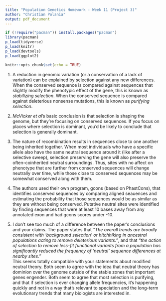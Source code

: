 ```yaml
---
title: "Population Genetics Homework - Week 11 (Project 3)"
author: "Christian Polania"
output: pdf_document
---
```


```r
if (!require("pacman")) install.packages("pacman")
library(pacman)
p_load(tidyverse)
p_load(knitr)
p_load(devtools)
p_load(ggplot2)

knitr::opts_chunk$set(echo = TRUE)
```

1. A reduction in genomic variation (or a conservation of a lack of variation) can be explained by selection against any new differences. When the conserved sequence is compared against sequences that slightly modify the phenotypic effect of the gene, this is known as *stabilizing selection*. When the conserved sequence is compared against deleterious nonsense mutations, this is known as *purifying selection*.
  
2. *McVicker et al*'s basic conclusion is that selection is shaping the genome, but they're focusing on conserved sequences. If you focus on places where selection is dominant, you'd be likely to conclude that selection is generally dominant.
  
3. The nature of recombination results in sequences close to one another being inherited together. When most individuals who have a specific allele also have the same neutral sequence around it (like after a selective sweep), selection preserving the gene will also preserve the often-coinherited neutral surroundings. Thus, sites with no affect on phenotype that are further from conserved sequences will change neutrally over time, while those close to conserved sequences may be somewhat conserved along with them. 
    
4. The authors used their own program, gcons (based on PhastCons), that identifies conserved sequences by comparing aligned seauences and estimating the probability that those sequences would be as similar as they are without being conserved. Putative neutral sites were identified by finding sequences that were at least 10 bases away from any annotated exon and had gcons scores under -10.
      
5. I don't see too much of a difference between the paper's conclusions and your claims. The paper states that *"The overall trends are broadly consistent with ‘background selection’ or
hitchhiking in ancestral populations acting to remove deleterious variants."*, and that *"the action of selection to remove less-fit functional variants from a population has significantly reduced the frequency of ‘neutral’ sequence differences at nearby sites."*  
  This seems totally compatible with your statements about modified neutral theory. Both seem to agree with the idea that neutral theory has dominion over the genome outside of the stable zones that important genes engender. Both seem to agree that most selection is purifying, and that if selection is ever changing allele frequencies, it's happening quickly and not in a way that's relevant to speciation and the long-term evolutionary trends that many biologists are interested in.
  